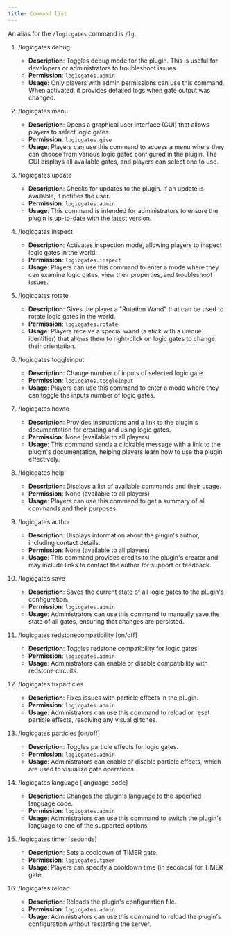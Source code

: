 ```yaml
---
title: Command list
---
```


An alias for the `/logicgates` command is `/lg`.

1. /logicgates debug
   - **Description**: Toggles debug mode for the plugin. This is useful for developers or administrators to troubleshoot issues.
   - **Permission**: `logicgates.admin`
   - **Usage:** Only players with admin permissions can use this command. When activated, it provides detailed logs when gate output was changed.

2. /logicgates menu
   - **Description**: Opens a graphical user interface (GUI) that allows players to select logic gates.
   - **Permission**: `logicgates.give`
   - **Usage**: Players can use this command to access a menu where they can choose from various logic gates configured in the plugin. The GUI displays all available gates, and players can select one to use.

3. /logicgates update
   - **Description**: Checks for updates to the plugin. If an update is available, it notifies the user.
   - **Permission**: `logicgates.admin`
   - **Usage**: This command is intended for administrators to ensure the plugin is up-to-date with the latest version.

4. /logicgates inspect
   - **Description**: Activates inspection mode, allowing players to inspect logic gates in the world.
   - **Permission**: `logicgates.inspect`
   - **Usage**: Players can use this command to enter a mode where they can examine logic gates, view their properties, and troubleshoot issues.

5. /logicgates rotate
   - **Description**: Gives the player a "Rotation Wand" that can be used to rotate logic gates in the world.
   - **Permission**: `logicgates.rotate`
   - **Usage**: Players receive a special wand (a stick with a unique identifier) that allows them to right-click on logic gates to change their orientation.

6. /logicgates toggleinput
   - **Description**: Change number of inputs of selected logic gate.
   - **Permission**: `logicgates.toggleinput`
   - **Usage**: Players can use this command to enter a mode where they can toggle the inputs number of logic gates.

7. /logicgates howto
   - **Description**: Provides instructions and a link to the plugin's documentation for creating and using logic gates.
   - **Permission**: None (available to all players)
   - **Usage**: This command sends a clickable message with a link to the plugin's documentation, helping players learn how to use the plugin effectively.

8. /logicgates help
   - **Description**: Displays a list of available commands and their usage.
   - **Permission**: None (available to all players)
   - **Usage**: Players can use this command to get a summary of all commands and their purposes.

9. /logicgates author
   - **Description**: Displays information about the plugin's author, including contact details.
   - **Permission**: None (available to all players)
   - **Usage**: This command provides credits to the plugin's creator and may include links to contact the author for support or feedback.

10. /logicgates save
    - **Description**: Saves the current state of all logic gates to the plugin's configuration.
    - **Permission**: `logicgates.admin`
    - **Usage**: Administrators can use this command to manually save the state of all gates, ensuring that changes are persisted.

11. /logicgates redstonecompatibility [on/off]
    - **Description**: Toggles redstone compatibility for logic gates.
    - **Permission**: `logicgates.admin`
    - **Usage**: Administrators can enable or disable compatibility with redstone circuits.

12. /logicgates fixparticles
    - **Description**: Fixes issues with particle effects in the plugin.
    - **Permission**: `logicgates.admin`
    - **Usage**: Administrators can use this command to reload or reset particle effects, resolving any visual glitches.

13. /logicgates particles [on/off]
    - **Description**: Toggles particle effects for logic gates.
    - **Permission**: `logicgates.admin`
    - **Usage**: Administrators can enable or disable particle effects, which are used to visualize gate operations.

14. /logicgates language [language_code]
    - **Description**: Changes the plugin's language to the specified language code.
    - **Permission**: `logicgates.admin`
    - **Usage**: Administrators can use this command to switch the plugin's language to one of the supported options.

15. /logicgates timer [seconds]
    - **Description**: Sets a cooldown of TIMER gate.
    - **Permission**: `logicgates.timer`
    - **Usage**: Players can specify a cooldown time (in seconds) for TIMER gate.

16. /logicgates reload
    - **Description**: Reloads the plugin's configuration file.
    - **Permission**: `logicgates.admin`
    - **Usage**: Administrators can use this command to reload the plugin's configuration without restarting the server.
